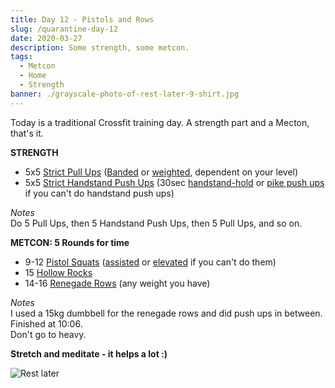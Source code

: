 ```yaml
---
title: Day 12 - Pistols and Rows
slug: /quarantine-day-12
date: 2020-03-27
description: Some strength, some metcon.
tags:
  - Metcon
  - Home
  - Strength
banner: ./grayscale-photo-of-rest-later-9-shirt.jpg
---
```


Today is a traditional Crossfit training day. A strength part and a Mecton, that's it.

**STRENGTH**<br/>
* 5x5 [Strict Pull Ups](https://www.youtube.com/watch?v=HRV5YKKaeVw) ([Banded](https://www.youtube.com/watch?v=W7X-uoHpa4c) or [weighted](https://www.youtube.com/watch?v=dntiFx5q22A), dependent on your level)
* 5x5 [Strict Handstand Push Ups](https://www.youtube.com/watch?v=0wDEO6shVjc) (30sec [handstand-hold](https://www.youtube.com/watch?v=LwnOCipO4QY) or [pike push ups](https://www.youtube.com/watch?v=x7_I5SUAd00) if you can't do handstand push ups)

*Notes*<br/>
Do 5 Pull Ups, then 5 Handstand Push Ups, then 5 Pull Ups, and so on.

**METCON: 5 Rounds for time**<br/>
* 9-12 [Pistol Squats](https://www.youtube.com/watch?v=qDcniqddTeE) ([assisted](https://images.app.goo.gl/fbXrxfSebWp5XmoS9) or [elevated](https://images.app.goo.gl/S1euRbPNn8gEZLuh6) if you can't do them)
* 15 [Hollow Rocks](https://www.youtube.com/watch?v=p7j02V1fIzU)
* 14-16 [Renegade Rows](https://www.youtube.com/watch?v=PJpTBj4ilZw) (any weight you have)

*Notes*<br/>
I used a 15kg dumbbell for the renegade rows and did push ups in between. Finished at 10:06.<br/>
Don't go to heavy.

**Stretch and meditate - it helps a lot :)**

![Rest later](./grayscale-photo-of-rest-later-9-shirt.jpg)
